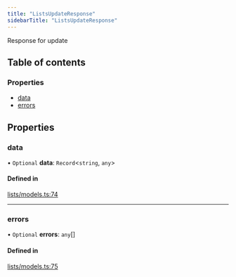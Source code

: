 ```yaml
---
title: "ListsUpdateResponse"
sidebarTitle: "ListsUpdateResponse"
---
```


Response for update

## Table of contents

### Properties

- [data](/xdks/typescript/reference/interfaces/ListsUpdateResponse#data)
- [errors](/xdks/typescript/reference/interfaces/ListsUpdateResponse#errors)

## Properties

### data

• `Optional` **data**: `Record`\<`string`, `any`\>

#### Defined in

[lists/models.ts:74](https://github.com/xdevplatform/xdk/blob/298ca9350d035e40e7c8ee0753c50052819a41e2/xdk/typescript/src/lists/models.ts#L74)

___

### errors

• `Optional` **errors**: `any`[]

#### Defined in

[lists/models.ts:75](https://github.com/xdevplatform/xdk/blob/298ca9350d035e40e7c8ee0753c50052819a41e2/xdk/typescript/src/lists/models.ts#L75)
